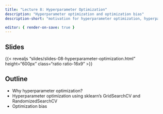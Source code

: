 ```yaml
---
title: "Lecture 8: Hyperparameter Optimization"
description: "Hyperparameter optimization and optimization bias"
description-short: "motivation for hyperparameter optimization, hyperparameter optimization using sklearn’s GridSearchCV and RandomizedSearchCV, optimization bias" 

editor: { render-on-save: true }
---
```


## Slides

{{< revealjs "slides/slides-08-hyperparameter-optimization.html" height="600px" class="ratio ratio-16x9" >}}


## Outline

- Why hyperparameter optimization?
- Hyperparameter optimization using sklearn’s GridSearchCV and RandomizedSearchCV
- Optimization bias 
